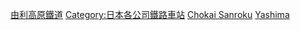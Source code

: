 [[Category:由利高原鐵道|]]
[[Category:日本各公司鐵路車站|Category:日本各公司鐵路車站]]
[[Category:日本各路線鐵路車站|Chokai Sanroku]]
[[Category:日本國有鐵道車站|Yashima]]
{{DEFAULTSORT:Yuri Kogen}}